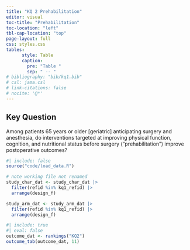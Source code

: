 ```yaml
---
title: "KQ 2 Prehabilitation"
editor: visual
toc-title: "Prehabilitation"
toc-location: "left"
tbl-cap-location: "top"
page-layout: full
css: styles.css
tables:
      style: Table
      caption:
        pre: "Table "
        sep: " -- "
# bibliography: "bib/kq1.bib"
# csl: jama.csl
# link-citations: false
# nocite: '@*'
---
```


## Key Question

Among patients 65 years or older \[geriatric\] anticipating surgery and anesthesia, do interventions targeted at improving physical function, cognition, and nutritional status before surgery ("prehabilitation") improve postoperative outcomes?

<!-- setup -------------------------------------------- (2022-12-24 16:56) @ --->

```r
#| include: false
source("code/load_data.R")
```

<!-- kq5..._dat files --------------------------------- (2022-12-28 08:41) @ --->

```r
# note working file not renamed
study_char_dat <- study_char_dat |> 
  filter(refid %in% kq1_refid) |> 
  arrange(design_f)

study_arm_dat <- study_arm_dat |> 
  filter(refid %in% kq1_refid) |> 
  arrange(design_f)
```

<!-- ## Outcome Importance Rankings -->

<!-- <font size = 4> `r table_ref()` Rankings of the 5 most important outcomes (11 respondents). </font> -->

```r
#| include: true
#| eval: false
outcome_dat <- rankings("KQ2")
outcome_tab(outcome_dat, 11)
```
